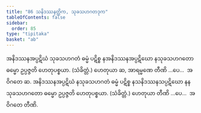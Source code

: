 ```yaml
---
title: "86 သနိဒဿနတ္တိက, သုခသဟဂတဒုက"
tableOfContents: false
sidebar:
  order: 85
type: "tipitaka"
basket: "ab"
---
```



<DynamicBreadcrumb />

<Division number="137">

<Paragraph number="328">
အနိဒဿနအပ္ပဋိဃံ သုခသဟဂတံ ဓမ္မံ ပဋိစ္စ နအနိဒဿနအပ္ပဋိဃော နသုခသဟဂတော ဓမ္မော ဥပ္ပဇ္ဇတိ ဟေတုပစ္စယာ. (သံခိတ္တံ.) ဟေတုယာ ဆ, အာရမ္မဏေ တီဏိ …ပေ…  အဝိဂတေ ဆ.
</Paragraph>

<Paragraph number="329">
အနိဒဿနအပ္ပဋိဃံ နသုခသဟဂတံ ဓမ္မံ ပဋိစ္စ နသနိဒဿနသပ္ပဋိဃော နနသုခသဟဂတော ဓမ္မော ဥပ္ပဇ္ဇတိ ဟေတုပစ္စယာ. (သံခိတ္တံ.) ဟေတုယာ တီဏိ …ပေ…  အဝိဂတေ တီဏိ.
</Paragraph>
</Division>